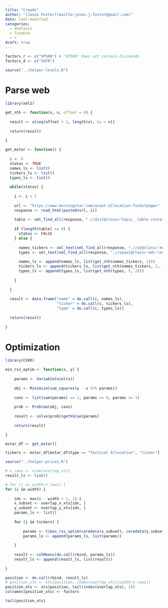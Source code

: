 ```yaml
---
title: "Crowds"
author: "[Jason Foster](mailto:jason.j.foster@gmail.com)"
date: last-modified
categories:
  - analysis
  - finance
  - r
draft: true
---
```


```r
factors_r <- c("SP500") # "SP500" does not contain dividends
factors_d <- c("SOFR")
```

```r
source("../helper-levels.R")
```

# Parse web

```r
library(xml2)
```

```r
get_nth <- function(x, n, offset = 0) {
  
  result <- x[seq(offset + 1, length(x), by = n)]
  
  return(result)
  
}
```

```r
get_mstar <- function() {
  
  i <- 0
  status <- TRUE
  names_ls <- list()
  tickers_ls <- list()
  types_ls <- list()
  
  while(status) {
    
    i <- i + 1
    
    url <- "https://www.morningstar.com/asset-allocation-funds?page="
    response <- read_html(paste0(url, i))
    
    table <- xml_find_all(response, ".//div[@class='topic__table-container']")
    
    if (length(table) == 0) {
      status <- FALSE
    } else {
      
      names_tickers <- xml_text(xml_find_all(response, ".//a[@class='mdc-link__mdc mdc-link--no-visited__mdc mdc-link--data-table__mdc']"))
      types <- xml_text(xml_find_all(response, ".//span[@class='mdc-locked-text__mdc mdc-string']"))
      
      names_ls <- append(names_ls, list(get_nth(names_tickers, 2)))
      tickers_ls <- append(tickers_ls, list(get_nth(names_tickers, 2, 1)))
      types_ls <- append(types_ls, list(get_nth(types, 5, 2)))
      
    }
    
  }
  
  result <- data.frame("name" = do.call(c, names_ls),
                       "ticker" = do.call(c, tickers_ls),
                       "type" = do.call(c, types_ls))
  
  return(result)
  
}
```

# Optimization

```r
library(CVXR)
```

```r
min_rss_optim <- function(x, y) {
    
    params <- Variable(ncol(x))
    
    obj <- Minimize(sum_squares(y - x %*% params))
    
    cons <- list(sum(params) == 1, params >= 0, params <= 1)
    
    prob <- Problem(obj, cons)
        
    result <- solve(prob)$getValue(params)
    
    return(result)

}
```

```r
mstar_df <- get_mstar()
```

```r
tickers <- mstar_df[mstar_df$type == "Tactical Allocation", "ticker"]
```

```r
source("../helper-prices.R")
```

```r
# n_rows <- nrow(overlap_xts)
result_ls <- list()

# for (i in width:n_rows) {
for (i in width) {
    
    idx <- max(i - width + 1, 1):i
    x_subset <- overlap_x_xts[idx, ]
    y_subset <- overlap_y_xts[idx, ]
    params_ls <- list()
    
    for (j in tickers) {
        
        params <- t(min_rss_optim(coredata(x_subset), coredata(y_subset[ , j])))
        params_ls <- append(params_ls, list(params))
        
    }
    
    result <- colMeans(do.call(rbind, params_ls))
    result_ls <- append(result_ls, list(result))
    
}
```

```r
position <- do.call(rbind, result_ls)
# position_xts <- xts(position, index(overlap_xts)[width:n_rows])
position_xts <- xts(position, tail(index(overlap_xts), 1))
colnames(position_xts) <- factors
```

```r
tail(position_xts)
```
